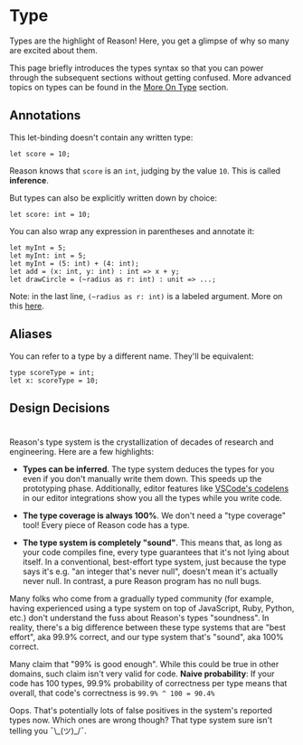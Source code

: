 # Type

<Intro>

Types are the highlight of Reason! Here, you get a glimpse of why so many are excited about them.

This page briefly introduces the types syntax so that you can power through the subsequent sections without getting confused. More advanced topics on types can be found in the [More On Type](more-on-type.md) section.

</Intro>

## Annotations

This let-binding doesn't contain any written type:

```reason
let score = 10;
```

Reason knows that `score` is an `int`, judging by the value `10`. This is called **inference**.

But types can also be explicitly written down by choice:

```reason
let score: int = 10;
```

You can also wrap any expression in parentheses and annotate it:

```reason
let myInt = 5;
let myInt: int = 5;
let myInt = (5: int) + (4: int);
let add = (x: int, y: int) : int => x + y;
let drawCircle = (~radius as r: int) : unit => ...;
```

Note: in the last line, `(~radius as r: int)` is a labeled argument. More on this [here](function.md).

## Aliases

You can refer to a type by a different name. They'll be equivalent:

```reason
type scoreType = int;
let x: scoreType = 10;
```

## Design Decisions
#
Reason's type system is the crystallization of decades of research and engineering. Here are a few highlights:

- **Types can be inferred**. The type system deduces the types for you even if you don't manually write them down. This speeds up the prototyping phase. Additionally, editor features like [VSCode's codelens](https://github.com/jaredly/reason-language-server) in our editor integrations show you all the types while you write code.

- **The type coverage is always 100%**. We don't need a "type coverage" tool! Every piece of Reason code has a type.

- **The type system is completely "sound"**. This means that, as long as your code compiles fine, every type guarantees that it's not lying about itself. In a conventional, best-effort type system, just because the type says it's e.g. "an integer that's never null", doesn't mean it's actually never null. In contrast, a pure Reason program has no null bugs.

Many folks who come from a gradually typed community (for example, having experienced using a type system on top of JavaScript, Ruby, Python, etc.) don't understand the fuss about Reason's types "soundness". In reality, there's a big difference between these type systems that are "best effort", aka 99.9% correct, and our type system that's "sound", aka 100% correct.

Many claim that "99% is good enough". While this could be true in other domains, such claim isn't very valid for code. **Naive probability**: If your code has 100 types, 99.9% probability of correctness per type means that overall, that code's correctness is `99.9% ^ 100 = 90.4%`

Oops. That's potentially lots of false positives in the system's reported types now. Which ones are wrong though? That type system sure isn't telling you ¯\\\_(ツ)\_/¯.
